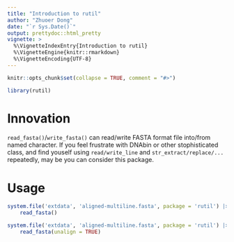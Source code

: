 ```yaml
---
title: "Introduction to rutil"
author: "Zhuoer Dong"
date: "`r Sys.Date()`"
output: prettydoc::html_pretty
vignette: >
  %\VignetteIndexEntry{Introduction to rutil}
  %\VignetteEngine{knitr::rmarkdown}
  %\VignetteEncoding{UTF-8}
---
```


```r
knitr::opts_chunk$set(collapse = TRUE, comment = "#>")
```



```r
library(rutil)
```



# Innovation

`read_fasta()`/`write_fasta()` can read/write FASTA format file into/from named character. If you feel frustrate with DNAbin or other stophisticated class, and find youself using `read/write_line` and `str_extract/replace/...` repeatedly, may be you can consider this package.



# Usage

```r
system.file('extdata', 'aligned-multiline.fasta', package = 'rutil') |>
	read_fasta()

system.file('extdata', 'aligned-multiline.fasta', package = 'rutil') |>
	read_fasta(unalign = TRUE)
```
